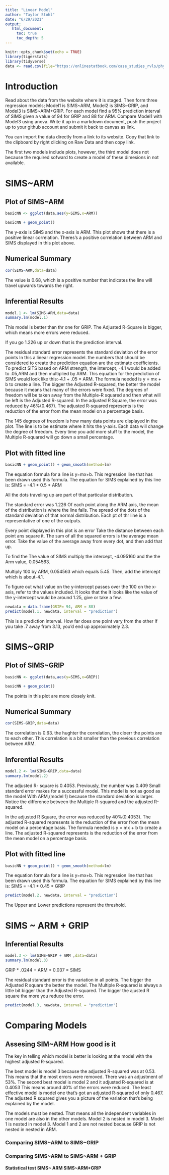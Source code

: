 ```yaml
---
title: "Linear Model"
author: "Taylor Stohl"
date: "6/29/2021"
output:    
   html_document:
     toc: true
     toc_depth: 5
---
```


```r
knitr::opts_chunk$set(echo = TRUE)
library(tigerstats)
library(tidyverse)
data <- read.csv(file="https://onlinestatbook.com/case_studies_rvls/physical_strength/data.txt",sep="",header=TRUE)  
```


# Introduction

Read about the data from the website where it is staged. Then form three regression models; Model1 is SIMS~ARM, Model2 is SIMS~GRIP, and Model3 is SIMS~ARM+GRIP. For each model find a 95% prediction interval of SIMS given a value of 94  for GRIP and 88 for ARM. Compare Model1 with Model3 using anova. Write it up in a markdown document, push the project up to your github account and submit it back to canvas as link. 


You can import the data directly from a link to its website.  Copy that link to the clipboard by right clicking on Raw Data and then copy link.



The first two models include plots, however, the third model does not because the required sofward to create a model of these dimesions in not available. 


# SIMS~ARM



## Plot of SIMS~ARM


```r
basicNN <- ggplot(data,aes(y=SIMS,x=ARM))
```


```r
basicNN + geom_point()
```
  
  
The y-axis is SIMS and the x-axis is ARM. This plot shows that there is a positive linear correlation. Theres's a positive correlation between ARM and SIMS displayed in this plot above.


## Numerical Summary

```r
cor(SIMS~ARM,data=data)
```

The value is 0.68, which is a positive number that indicates the line will travel upwards towards the right.




## Inferential Results
```r
model.1 <- lm(SIMS~ARM,data=data)
summary.lm(model.1)
```

This model is better than thr one for GRIP. The Adjusted R-Square is bigger, which means more errors were reduced.


If you go 1.226 up or down that is the prediction interval.

 The residual standard error represents the standard deviation of the  error points
In this a linear regression model. the numbers that should be considered to create the prediction equation are the estimate coefficients. To predict SITS based on ARM strength, the intercept, -4.1 would be added to .05,ARM and then multiplied by ARM. 
This equation for the prediction of SIMS would look like this:-4.1 + .05 * ARM.
The formula needed is y = mx + b to create a line. The bigger the Adjusted R-squared, the better the model because it means that many of the errors were fixed. The degrees of freedom will be taken away from the Multiple-R squared and then what will be left is the Adjusted R-squared.
In the adjusted R Square, the error was reduced by 46%(0.467).
The adjusted R-squared represents is the reduction of the error from the mean model on a percentage basis.

The 145 degrees of freedom is how many data points are displayed in the plot. 
The line is to be estimate where it hits the y-axis. Each data will change the degree of freedom. Every time you add more stuff to the model, the Multiple R-squared will go down a small percentage.



## Plot with fitted line
  
```r
basicNN + geom_point() + geom_smooth(method=lm)
``` 

The equation formula for a line is y=mx+b. This regression line that has been drawn used this formula. The equation for SIMS explained by this line is: SIMS = -4.1 + 0.5 * ARM


All the dots traveling up are part of that particular distribution. 

The standard error was 1.226
 Of each point along the ARM axis, the mean of the distribution is where the line falls. 
The spread of the dots of the standard deviation of that normal distribution. 
Each pt of thr line is a representative of one of the outputs.

Every point displayed in this plot is an error Take the distance between each point ans square it. The sum of all the squared errors is the average mean error. Take the value of the average away from every dot, and then add that up.




To find the The value of SIMS multiply the intercept, -4.095160 and the the Arm value, 0.054563.

Multiply 100 by ARM, 0.054563 which equals 5.45. Then, add the intercept which is  about-4.1.

To figure out what value on the y-intercept passes over the 100 on the x-axis, refer to the values included. It looks that the It looks like the value of the y-intercept would be around 1.25, give or take a few.



```r
newdata = data.frame(GRIP= 94, ARM = 88)
predict(model.1, newdata, interval = "prediction")
```
This is a prediction interval. How far does one point vary from the other
If you take .7 away from 3.13, you'd end up approximately 2.3.



# SIMS~GRIP


## Plot of SIMS~GRIP



```r
basicNN <- ggplot(data,aes(y=SIMS,x=GRIP))
```


```r
basicNN + geom_point()
```


The points in this plot are more closely knit.

## Numerical Summary

```r
cor(SIMS~GRIP,data=data)
```

The correlation is 0.63. the hughter the correlation, the cloerr the points are to each other. This correlation is a bit smaller than the previous correlation between ARM.

## Inferential Results
  
```r
model.2 <- lm(SIMS~GRIP,data=data)
summary.lm(model.2)
```

The adjusted R- square is 0.4053. Previously, the number was 0.409
Small standard error makes for a successful model. This model is not as good as the model With ARM,(model 1) because the standard deviation is larger. Notice the difference between the Multiple R-squared and the adjusted R-squared.


In the adjusted R Square, the error was reduced by 40%(0.4053).
The adjusted R-squared represents is the reduction of the error from the mean model on a percentage basis.
The formula needed is y = mx + b to create a line.
The adjusted R-squared represents is the reduction of the error from the mean model on a percentage basis.





## Plot with fitted line


```r
basicNN + geom_point() + geom_smooth(method=lm)
``` 

The equation formula for a line is y=mx+b. This regression line that has been drawn used this formula. The equation for SIMS explained by this line is: SIMS = -4.1 + 0.45 * GRIP





```r
predict(model.2, newdata, interval = "prediction")
```
The Upper and Lower predictions represent the threshold.




# SIMS ~ ARM + GRIP

## Inferential Results
  


```r
model.3 <- lm(SIMS~GRIP + ARM ,data=data)
summary.lm(model.3)
```
GRIP * .0244 + ARM * 0.037 = SIMS


The residual standard error is the variation in all points.
The bigger the Adjusted R square the better the model. The Multiple R-squared is always a little bit bigger than the Adjusted R-squared. The bigger the ajusted R square the more you reduce the error.

 


```r
predict(model.3, newdata, interval = "prediction")
```

# Comparing Models

## Assesing SIM~ARM How good is it


The key in telling which model is better is looking at the model with the highest adjusted R-squared.

The best model is model 3 because the adjusted R-squared was at 0.53. This means that the most errors were removed. There was an adjustment of 53%.
The second best model is model 2 and it adjusted R-squared is at 0.4053 This means around 40% of the errors were reduced. The least effective model is model one that's got an adjusted R-squared of only 0.467. 
The adjusted R squared gives you a picture of the variation that's being explained by the model.






The models must be nested. That means all the independent variables in one model are also in the other models. 
Model 2 is nested in model 3. Model 1 is nested in model 3. Model 1 and 2 are not nested because GRIP is not nested in nested in ARM.




### Comparing SIMS~ARM to SIMS~GRIP

### Comparing SIMS~ARM to SIMS~ARM + GRIP

#### Statistical test SIMS~ ARM SIMS~ARM+GRIP









